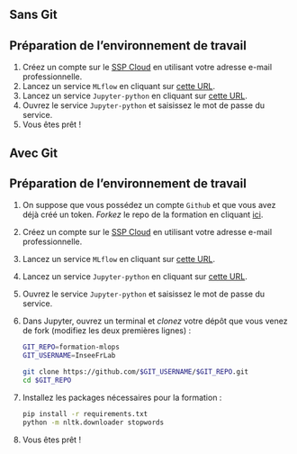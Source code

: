 ::: {.panel-tabset}
## Sans Git

::::{.callout-tip collapse="true" icon=false}
## Préparation de l'environnement de travail


:::::{.nonincremental}
1. Créez un compte sur le [SSP Cloud](https://datalab.sspcloud.fr/home) en utilisant votre adresse e-mail professionnelle.
2. Lancez un service `MLflow` en cliquant sur [cette URL](https://datalab.sspcloud.fr/launcher/automation/mlflow?autoLaunch=true).
3. Lancez un service `Jupyter-python` en cliquant sur [cette URL](https://datalab.sspcloud.fr/launcher/ide/jupyter-python?autoLaunch=true&init.personalInit=%C2%ABhttps%3A%2F%2Fraw.githubusercontent.com%2FInseeFrLab%2Fformation-mlops%2Fmain%2Finit.sh%C2%BB).
4. Ouvrez le service `Jupyter-python` et saisissez le mot de passe du service.
5. Vous êtes prêt !
:::::
::::

## Avec Git

::::{.callout-tip collapse="true" icon=false}
## Préparation de l'environnement de travail


:::::{.nonincremental}
1. On suppose que vous possédez un compte `Github` et que vous avez déjà créé un token. *Forkez* le repo de la formation en cliquant [ici](https://github.com/InseeFrLab/formation-mlops/fork).
2. Créez un compte sur le [SSP Cloud](https://datalab.sspcloud.fr/home) en utilisant votre adresse e-mail professionnelle.
3. Lancez un service `MLflow` en cliquant sur [cette URL](https://datalab.sspcloud.fr/launcher/automation/mlflow?autoLaunch=true).
4. Lancez un service `Jupyter-python` en cliquant sur [cette URL](https://datalab.sspcloud.fr/launcher/ide/jupyter-python?autoLaunch=true).
5. Ouvrez le service `Jupyter-python` et saisissez le mot de passe du service.
6. Dans Jupyter, ouvrez un terminal et *clonez* votre dépôt que vous venez de fork (modifiez les deux premières lignes) :

    ```.sh
    GIT_REPO=formation-mlops
    GIT_USERNAME=InseeFrLab

    git clone https://github.com/$GIT_USERNAME/$GIT_REPO.git
    cd $GIT_REPO
    ```
7. Installez les packages nécessaires pour la formation :

    ```sh
    pip install -r requirements.txt
    python -m nltk.downloader stopwords
    ```

8. Vous êtes prêt !
:::::
::::

:::
